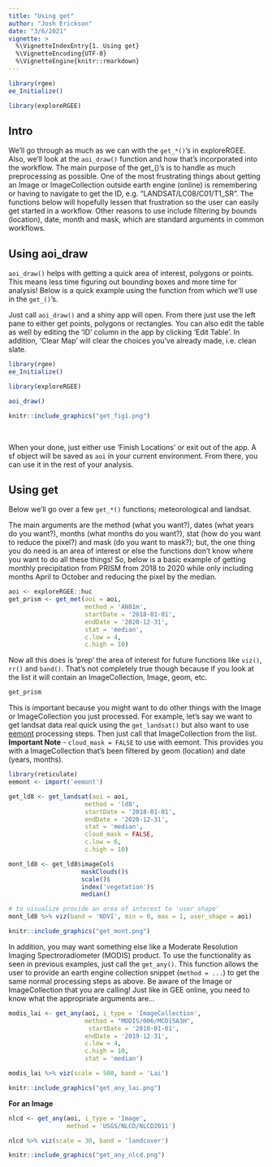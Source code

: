 ```yaml
---
title: "Using get"
author: "Josh Erickson"
date: "3/6/2021"
vignette: >
  %\VignetteIndexEntry{1. Using get}
  %\VignetteEncoding{UTF-8}
  %\VignetteEngine{knitr::rmarkdown}
---
```


```r
library(rgee)
ee_Initialize()

library(exploreRGEE)
```
## Intro

We'll go through as much as we can with the `get_*()`'s in exploreRGEE. Also, we'll look at the `aoi_draw()` function and how that's incorporated into the workflow. The main purpose of the get_()'s is to handle as much preprocessing as possible. One of the most frustrating things about getting an Image or ImageCollection outside earth engine (online) is remembering or having to navigate to get the ID, e.g. "LANDSAT/LC08/C01/T1_SR". The functions below will hopefully lessen that frustration so the user can easily get started in a workflow. Other reasons to use include filtering by bounds (location), date, month and mask, which are standard arguments in common workflows. 

## Using aoi_draw

`aoi_draw()` helps with getting a quick area of interest, polygons or points. This means less time figuring out bounding boxes and more time for analysis! Below is a quick example using the function from which we'll use in the `get_()`'s. 

Just call `aoi_draw()` and a shiny app will open. From there just use the left pane to either get points, polygons or rectangles. You can also edit the table as well by editing the 'ID' column in the app by clicking 'Edit Table'. In addition, 'Clear Map' will clear the choices you've already made, i.e. clean slate.

```r
library(rgee)
ee_Initialize()

library(exploreRGEE)

aoi_draw()
```
```r
knitr::include_graphics("get_fig1.png")
```
<br>

When your done, just either use 'Finish Locations' or exit out of the app. A sf object will be saved as `aoi` in your current environment. From there, you can use it in the rest of your analysis. 

## Using get

Below we'll go over a few `get_*()` functions; meteorological and landsat.

The main arguments are the method (what you want?), dates (what years do you want?), months (what months do you want?), stat (how do you want to reduce the pixel?) and mask (do you want to mask?); but, the one thing you do need is an area of interest or else the functions don't know where you want to do all these things! So, below is a basic example of getting monthly precipitation from PRISM from 2018 to 2020 while only including months April to October and reducing the pixel by the median.

```r
aoi <- exploreRGEE::huc
get_prism <- get_met(aoi = aoi,
                     method = 'AN81m',
                     startDate = '2018-01-01',
                     endDate = '2020-12-31',
                     stat = 'median',
                     c.low = 4,
                     c.high = 10)

```

Now all this does is 'prep' the area of interest for future functions like `viz()`, `rr()` and `band()`. That's not completely true though because if you look at the list it will contain an ImageCollection, Image, geom, etc. 

```r
get_prism
```

This is important because you might want to do other things with the Image or ImageCollection you just processed. For example, let's say we want to get landsat data real quick using the `get_landsat()` but also want to use [eemont](https://github.com/davemlz/eemont) processing steps. Then just call that ImageCollection from the list. **Important Note** - `cloud_mask = FALSE` to use with eemont. This provides you with a ImageCollection that's been filtered by geom (location) and date (years, months). 

```r

library(reticulate)
eemont <- import('eemont')

get_ld8 <- get_landsat(aoi = aoi,
                     method = 'ld8',
                     startDate = '2018-01-01',
                     endDate = '2020-12-31',
                     stat = 'median',
                     cloud_mask = FALSE,
                     c.low = 6,
                     c.high = 10)

mont_ld8 <- get_ld8$imageCol$
                    maskClouds()$
                    scale()$
                    index('vegetation')$
                    median()

# to visualize provide an area of interest to 'user_shape'
mont_ld8 %>% viz(band = 'NDVI', min = 0, max = 1, user_shape = aoi)

```
```r
knitr::include_graphics("get_mont.png")
```

In addition, you may want something else like a Moderate Resolution Imaging Spectroradiometer (MODIS) product. To use the functionality as seen in previous examples, just call the `get_any()`. This function allows the user to provide an earth engine collection snippet (`method = ...`) to get the same normal processing steps as above. Be aware of the Image or ImageCollection that you are calling! Just like in GEE online, you need to know what the appropriate arguments are...

```r

modis_lai <- get_any(aoi, i_type = 'ImageCollection',
                     method = "MODIS/006/MCD15A3H",
                      startDate = '2010-01-01',
                     endDate = '2019-12-31',
                     c.low = 4,
                     c.high = 10,
                     stat = 'median')

modis_lai %>% viz(scale = 500, band = 'Lai')
```
```r
knitr::include_graphics("get_any_lai.png")
```

**For an Image**

```r
nlcd <- get_any(aoi, i_type = 'Image',
                method = 'USGS/NLCD/NLCD2011')

nlcd %>% viz(scale = 30, band = 'landcover')
```

```r
knitr::include_graphics("get_any_nlcd.png")
```





















